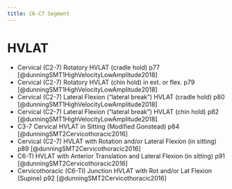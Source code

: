 ```yaml
---
title: C6-C7 Segment
---
```


# HVLAT

- Cervical (C2-7) Rotatory HVLAT (cradle hold) p77 [@dunningSMT1HighVelocityLowAmplitude2018]
- Cervical (C2-7) Rotatory HVLAT (chin hold) in ext. or flex. p79 [@dunningSMT1HighVelocityLowAmplitude2018]
- Cervical (C2-7) Lateral Flexion ("lateral break") HVLAT (cradle hold) p80 [@dunningSMT1HighVelocityLowAmplitude2018]
- Cervical (C2-7) Lateral Flexion ("lateral break") HVLAT (chin hold) p82 [@dunningSMT1HighVelocityLowAmplitude2018]
- C3-7 Cervical HVLAT in Sitting (Modified Gonstead) p84 [@dunningSMT2Cervicothoracic2016]
- Cervical (C2-7) HVLAT with Rotation and/or Lateral Flexion (in sitting) p89 [@dunningSMT2Cervicothoracic2016]
- C6-TI HVLAT with Anterior Translation and Lateral Flexion (in sitting) p91 [@dunningSMT2Cervicothoracic2016]
- Cervicothoracic (C6-TI) Junction HVLAT with Rot and/or Lat Flexion (Supine) p92 [@dunningSMT2Cervicothoracic2016]
